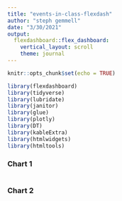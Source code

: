 ```yaml
---
title: "events-in-class-flexdash"
author: "steph gemmell"
date: "3/30/2021"
output: 
  flexdashboard::flex_dashboard:
    vertical_layout: scroll
    theme: journal
---
```


```r
knitr::opts_chunk$set(echo = TRUE)

library(flexdashboard)
library(tidyverse)
library(lubridate)
library(janitor)
library(glue)
library(plotly)
library(DT)
library(kableExtra)
library(htmlwidgets)
library(htmltools)

```


### Chart 1 


```r



```

### Chart 2

```r



```




